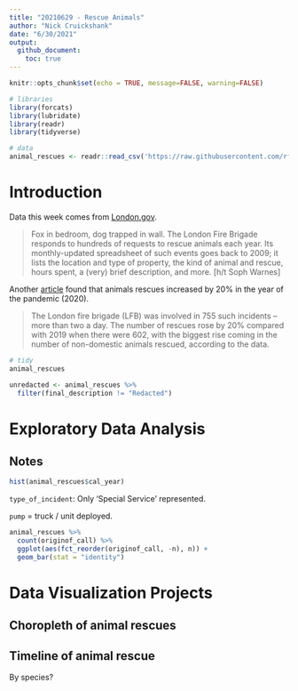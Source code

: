 ```yaml
---
title: "20210629 - Rescue Animals"
author: "Nick Cruickshank"
date: "6/30/2021"
output: 
  github_document:
    toc: true
---
```


```r
knitr::opts_chunk$set(echo = TRUE, message=FALSE, warning=FALSE)
```

```r
# libraries
library(forcats)
library(lubridate)
library(readr)
library(tidyverse)
```

```r
# data
animal_rescues <- readr::read_csv('https://raw.githubusercontent.com/rfordatascience/tidytuesday/master/data/2021/2021-06-29/animal_rescues.csv')
```

# Introduction

Data this week comes from [London.gov](https://data.london.gov.uk/dataset/animal-rescue-incidents-attended-by-lfb). 

> Fox in bedroom, dog trapped in wall. The London Fire Brigade responds to hundreds of requests to rescue animals each year. Its monthly-updated spreadsheet of such events goes back to 2009; it lists the location and type of property, the kind of animal and rescue, hours spent, a (very) brief description, and more. [h/t Soph Warnes]

Another [article](https://www.theguardian.com/world/2021/jan/08/animal-rescues-london-fire-brigade-rise-2020-pandemic-year) found that animals rescues increased by 20% in the year of the pandemic (2020). 

> The London fire brigade (LFB) was involved in 755 such incidents – more than two a day. The number of rescues rose by 20% compared with 2019 when there were 602, with the biggest rise coming in the number of non-domestic animals rescued, according to the data.

```r
# tidy
animal_rescues

unredacted <- animal_rescues %>%
  filter(final_description != "Redacted")
```

# Exploratory Data Analysis

## Notes

```r
hist(animal_rescues$cal_year)
```

`type_of_incident`: Only 'Special Service' represented.

`pump` = truck / unit deployed.

```r
animal_rescues %>%
  count(originof_call) %>%
  ggplot(aes(fct_reorder(originof_call, -n), n)) + 
  geom_bar(stat = "identity")
```


# Data Visualization Projects

## Choropleth of animal rescues

## Timeline of animal rescue

By species?